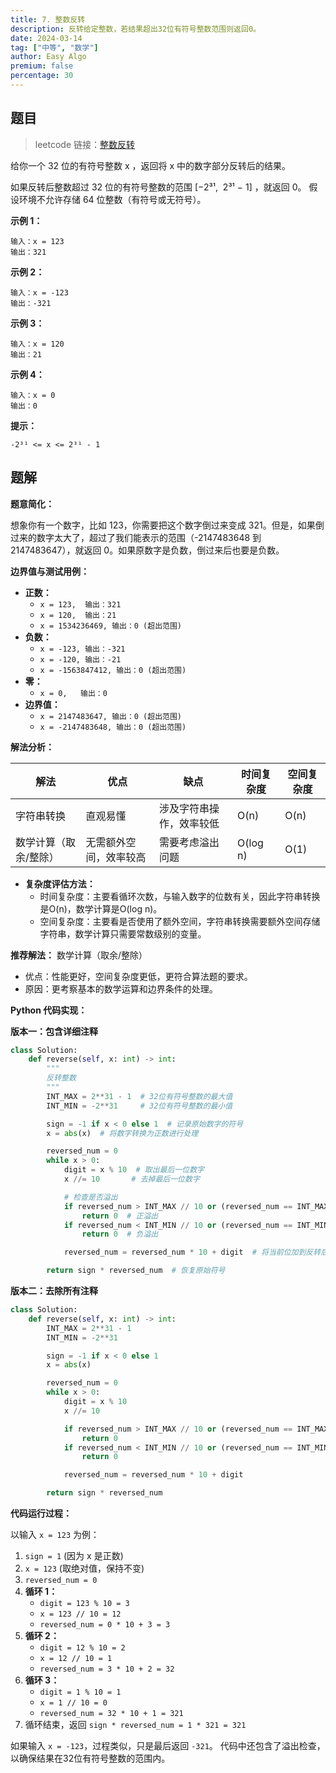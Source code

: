 ```yaml
---
title: 7. 整数反转
description: 反转给定整数，若结果超出32位有符号整数范围则返回0。
date: 2024-03-14
tag: ["中等", "数学"]
author: Easy Algo
premium: false
percentage: 30
---
```


## 题目

> leetcode 链接：[整数反转](https://leetcode.cn/problems/reverse-integer/)

给你一个 32 位的有符号整数 x ，返回将 x 中的数字部分反转后的结果。

如果反转后整数超过 32 位的有符号整数的范围 [−2³¹,  2³¹ − 1] ，就返回 0。
假设环境不允许存储 64 位整数（有符号或无符号）。

**示例 1：**

```
输入：x = 123
输出：321
```

**示例 2：**

```
输入：x = -123
输出：-321
```

**示例 3：**

```
输入：x = 120
输出：21
```

**示例 4：**

```
输入：x = 0
输出：0
```

**提示：**

```
-2³¹ <= x <= 2³¹ - 1
```


## 题解

**题意简化：**

想象你有一个数字，比如 123，你需要把这个数字倒过来变成 321。但是，如果倒过来的数字太大了，超过了我们能表示的范围（-2147483648 到 2147483647），就返回 0。如果原数字是负数，倒过来后也要是负数。

**边界值与测试用例：**

*   **正数：**
    *   `x = 123,  输出：321`
    *   `x = 120,  输出：21`
    *   `x = 1534236469, 输出：0 (超出范围)`
*   **负数：**
    *   `x = -123, 输出：-321`
    *   `x = -120, 输出：-21`
    *   `x = -1563847412, 输出：0 (超出范围)`
*   **零：**
    *   `x = 0,   输出：0`
*   **边界值：**
    *   `x = 2147483647, 输出：0 (超出范围)`
    *   `x = -2147483648, 输出：0 (超出范围)`

**解法分析：**

| 解法             | 优点                               | 缺点                               | 时间复杂度 | 空间复杂度 |
| ---------------- | ---------------------------------- | ---------------------------------- | -------- | -------- |
| 字符串转换         | 直观易懂                           | 涉及字符串操作，效率较低             | O(n)     | O(n)     |
| 数学计算（取余/整除） | 无需额外空间，效率较高                 | 需要考虑溢出问题                     | O(log n) | O(1)     |

*   **复杂度评估方法：**
    *   时间复杂度：主要看循环次数，与输入数字的位数有关，因此字符串转换是O(n)，数学计算是O(log n)。
    *   空间复杂度：主要看是否使用了额外空间，字符串转换需要额外空间存储字符串，数学计算只需要常数级别的变量。

**推荐解法：** 数学计算（取余/整除）

*   优点：性能更好，空间复杂度更低，更符合算法题的要求。
*   原因：更考察基本的数学运算和边界条件的处理。

**Python 代码实现：**

**版本一：包含详细注释**

```python
class Solution:
    def reverse(self, x: int) -> int:
        """
        反转整数
        """
        INT_MAX = 2**31 - 1  # 32位有符号整数的最大值
        INT_MIN = -2**31     # 32位有符号整数的最小值

        sign = -1 if x < 0 else 1  # 记录原始数字的符号
        x = abs(x)  # 将数字转换为正数进行处理

        reversed_num = 0
        while x > 0:
            digit = x % 10  # 取出最后一位数字
            x //= 10       # 去掉最后一位数字

            # 检查是否溢出
            if reversed_num > INT_MAX // 10 or (reversed_num == INT_MAX // 10 and digit > 7):
                return 0  # 正溢出
            if reversed_num < INT_MIN // 10 or (reversed_num == INT_MIN // 10 and digit < -8):
                return 0  # 负溢出

            reversed_num = reversed_num * 10 + digit  # 将当前位加到反转后的数字中

        return sign * reversed_num  # 恢复原始符号
```

**版本二：去除所有注释**

```python
class Solution:
    def reverse(self, x: int) -> int:
        INT_MAX = 2**31 - 1
        INT_MIN = -2**31

        sign = -1 if x < 0 else 1
        x = abs(x)

        reversed_num = 0
        while x > 0:
            digit = x % 10
            x //= 10

            if reversed_num > INT_MAX // 10 or (reversed_num == INT_MAX // 10 and digit > 7):
                return 0
            if reversed_num < INT_MIN // 10 or (reversed_num == INT_MIN // 10 and digit < -8):
                return 0

            reversed_num = reversed_num * 10 + digit

        return sign * reversed_num
```

**代码运行过程：**

以输入 `x = 123` 为例：

1.  `sign = 1` (因为 x 是正数)
2.  `x = 123` (取绝对值，保持不变)
3.  `reversed_num = 0`
4.  **循环 1：**
    *   `digit = 123 % 10 = 3`
    *   `x = 123 // 10 = 12`
    *   `reversed_num = 0 * 10 + 3 = 3`
5.  **循环 2：**
    *   `digit = 12 % 10 = 2`
    *   `x = 12 // 10 = 1`
    *   `reversed_num = 3 * 10 + 2 = 32`
6.  **循环 3：**
    *   `digit = 1 % 10 = 1`
    *   `x = 1 // 10 = 0`
    *   `reversed_num = 32 * 10 + 1 = 321`
7.  循环结束，返回 `sign * reversed_num = 1 * 321 = 321`

如果输入 `x = -123`，过程类似，只是最后返回 `-321`。  代码中还包含了溢出检查，以确保结果在32位有符号整数的范围内。